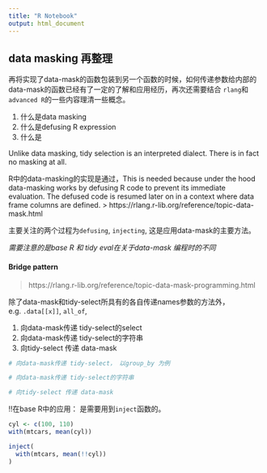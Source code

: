 ```yaml
---
title: "R Notebook"
output: html_document
---
```


## data masking 再整理

再将实现了data-mask的函数包装到另一个函数的时候，如何传递参数给内部的data-mask的函数已经有了一定的了解和应用经历，再次还需要结合
`rlang`和`advanced R`的一些内容理清一些概念。

1. 什么是data masking
2. 什么是defusing R expression
3. 什么是

Unlike data masking, tidy selection is an interpreted dialect. There is in fact no masking at all.

R中的data-masking的实现是通过，This is needed because under the hood data-masking works by defusing R code to prevent its immediate evaluation. The defused code is resumed later on in a context where data frame columns are defined.
> https://rlang.r-lib.org/reference/topic-data-mask.html

主要关注的两个过程为`defusing`, `injecting`, 这是应用data-mask的主要方法。

*需要注意的是base R 和 tidy eval在关于data-mask 编程时的不同*


#### Bridge pattern

> https://rlang.r-lib.org/reference/topic-data-mask-programming.html

除了data-mask和tidy-select所具有的各自传递names参数的方法外，e.g. `.data[[x]]`, `all_of`,

1. 向data-mask传递 tidy-select的select
2. 向data-mask传递 tidy-select的字符串
3. 向tidy-select 传递 data-mask

```r
# 向data-mask传递 tidy-select， 以group_by 为例

```

```r
# 向data-mask传递 tidy-select的字符串

```

```r
# 向tidy-select 传递 data-mask


```

!!在base R中的应用：
是需要用到`inject`函数的。

```r
cyl <- c(100, 110)
with(mtcars, mean(cyl))

inject(
  with(mtcars, mean(!!cyl))
)
```







